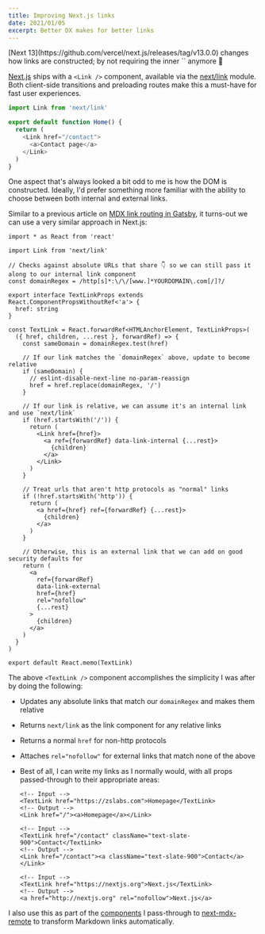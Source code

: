 ```yaml
---
title: Improving Next.js links
date: 2021/01/05
excerpt: Better DX makes for better links
---
```


<Alert>
  [Next 13](https://github.com/vercel/next.js/releases/tag/v13.0.0) changes how
  links are constructed; by not requiring the inner `<a />` anymore 🎉
</Alert>

[Next.js](https://nextjs.org) ships with a `<Link />` component, available via the [next/link](https://nextjs.org/docs/api-reference/next/link) module. Both client-side transitions and preloading routes make this a must-have for fast user experiences.

```js filename=index.tsx
import Link from 'next/link'

export default function Home() {
  return (
    <Link href="/contact">
      <a>Contact page</a>
    </Link>
  )
}
```

One aspect that's always looked a bit odd to me is how the DOM is constructed. Ideally, I'd prefer something more familiar with the ability to choose between both internal and external links.

Similar to a previous article on [MDX link routing in Gatsby](/articles/mdx-link-routing-in-gatsby), it turns-out we can use a very similar approach in Next.js:

```tsx filename=TextLink.tsx
import * as React from 'react'

import Link from 'next/link'

// Checks against absolute URLs that share 👇 so we can still pass it along to our internal link component
const domainRegex = /http[s]*:\/\/[www.]*YOURDOMAIN\.com[/]?/

export interface TextLinkProps extends React.ComponentPropsWithoutRef<'a'> {
  href: string
}

const TextLink = React.forwardRef<HTMLAnchorElement, TextLinkProps>(
  ({ href, children, ...rest }, forwardRef) => {
    const sameDomain = domainRegex.test(href)

    // If our link matches the `domainRegex` above, update to become relative
    if (sameDomain) {
      // eslint-disable-next-line no-param-reassign
      href = href.replace(domainRegex, '/')
    }

    // If our link is relative, we can assume it's an internal link and use `next/link`
    if (href.startsWith('/')) {
      return (
        <Link href={href}>
          <a ref={forwardRef} data-link-internal {...rest}>
            {children}
          </a>
        </Link>
      )
    }

    // Treat urls that aren't http protocols as "normal" links
    if (!href.startsWith('http')) {
      return (
        <a href={href} ref={forwardRef} {...rest}>
          {children}
        </a>
      )
    }

    // Otherwise, this is an external link that we can add on good security defaults for
    return (
      <a
        ref={forwardRef}
        data-link-external
        href={href}
        rel="nofollow"
        {...rest}
      >
        {children}
      </a>
    )
  }
)

export default React.memo(TextLink)
```

The above `<TextLink />` component accomplishes the simplicity I was after by doing the following:

- Updates any absolute links that match our `domainRegex` and makes them relative
- Returns `next/link` as the link component for any relative links
- Returns a normal `href` for non-http protocols
- Attaches `rel="nofollow"` for external links that match none of the above
- Best of all, I can write my links as I normally would, with all props passed-through to their appropriate areas:

  ```markup
  <!-- Input -->
  <TextLink href="https://zslabs.com">Homepage</TextLink>
  <!-- Output -->
  <Link href="/"><a>Homepage</a></Link>

  <!-- Input -->
  <TextLink href="/contact" className="text-slate-900">Contact</TextLink>
  <!-- Output -->
  <Link href="/contact"><a className="text-slate-900">Contact</a></Link>

  <!-- Input -->
  <TextLink href="https://nextjs.org">Next.js</TextLink>
  <!-- Output -->
  <a href="http://nextjs.org" rel="nofollow">Next.js</a>
  ```

I also use this as part of the [components](https://github.com/zslabs/zslabs-next/blob/master/pages/articles/%5Bslug%5D.js#L29) I pass-through to [next-mdx-remote](https://github.com/hashicorp/next-mdx-remote) to transform Markdown links automatically.
